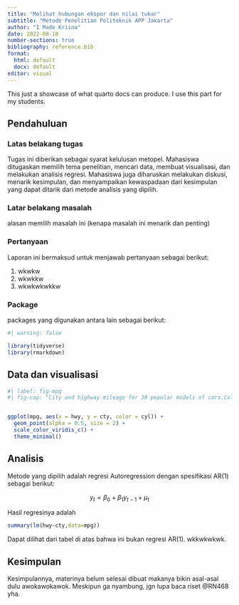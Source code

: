 ```yaml
---
title: "Melihat hubungan ekspor dan nilai tukar"
subtitle: "Metode Penelitian Politeknik APP Jakarta"
author: "I Made Krisna"
date: 2022-08-10
number-sections: true
bibliography: reference.bib
format:
  html: default
  docx: default
editor: visual
---
```


This just a showcase of what quarto docs can produce. I use this part for my students.

## Pendahuluan

### Latas belakang tugas

Tugas ini diberikan sebagai syarat kelulusan metopel. Mahasiswa ditugaskan memilih tema penelitian, mencari data, membuat visualisasi, dan melakukan analisis regresi. Mahasiswa juga diharuskan melakukan diskusi, menarik kesimpulan, dan menyampaikan kewaspadaan dari kesimpulan yang dapat ditarik dari metode analisis yang dipilih.

### Latar belakang masalah

alasan memilih masalah ini (kenapa masalah ini menarik dan penting)

### Pertanyaan

Laporan ini bermaksud untuk menjawab pertanyaan sebagai berikut:

1.  wkwkw
2.  wkwkkw
3.  wkwkwkwkkw

### Package

packages yang digunakan antara lain sebagai berikut:

```r
#| warning: false

library(tidyverse)
library(rmarkdown)
```

## Data dan visualisasi

```r
#| label: fig-mpg
#| fig-cap: "City and highway mileage for 38 popular models of cars.Color by number of cylinders"


ggplot(mpg, aes(x = hwy, y = cty, color = cyl)) +
  geom_point(alpha = 0.5, size = 2) +
  scale_color_viridis_c() +
  theme_minimal()

```

## Analisis

Metode yang dipilih adalah regresi Autoregression dengan spesifikasi AR(1) sebagai berikut:

$$
y_{t}=\beta_0 + \beta_1 y_{t-1}+\mu_t
$$

Hasil regresinya adalah

```r
summary(lm(hwy~cty,data=mpg))
```

Dapat dilihat dari tabel di atas bahwa ini bukan regresi AR(1). wkkwkwkwk.

## Kesimpulan

Kesimpulannya, materinya belum selesai dibuat makanya bikin asal-asal dulu awokawokawok. Meskipun ga nyambung, jgn lupa baca riset @RN468 yha.
